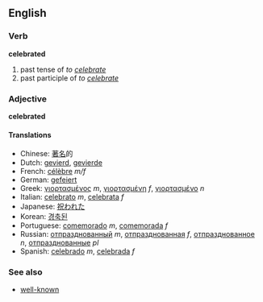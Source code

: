 ==English==
===Verb===
'''celebrated'''

# past tense of ''to [[celebrate]]''
# past participle of ''to [[celebrate]]''

===Adjective===
'''celebrated'''

{{stub}}

====Translations====
*Chinese: [[著名]]的
*Dutch: [[gevierd]], [[gevierde]]
*French: [[célèbre]] ''m/f''<!-- not positive there's no célèbree form -->
*German: [[gefeiert]]
*Greek: [[γιορτασμένος]] ''m'', [[γιορτασμένη]] ''f'', [[γιορτασμένο]] ''n''
*Italian: [[celebrato]] ''m'', [[celebrata]] ''f''
*Japanese: [[祝われた]]
*Korean: [[경축된]]
*Portuguese: [[comemorado]] ''m'', [[comemorada]] ''f''
*Russian: [[отпразднованный]] ''m'', [[отпразднованная]] ''f'', [[отпразднованное]] ''n'', [[отпразднованные]] ''pl''
*Spanish: [[celebrado]] ''m'', [[celebrada]] ''f''

===See also===
*[[well-known]]